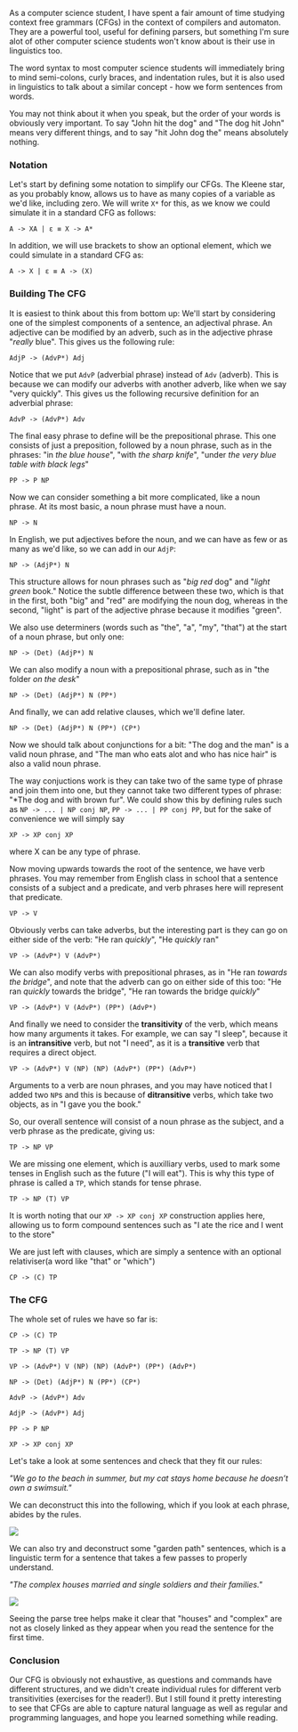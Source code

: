 As a computer science student, I have spent a fair amount of time studying context free grammars (CFGs) in the context of compilers and automaton. They are a powerful tool, useful for defining parsers, but something I'm sure alot of other computer science students won't know about is their use in linguistics too.

The word syntax to most computer science students will immediately bring to mind semi-colons, curly braces, and indentation rules, but it is also used in linguistics to talk about a similar concept - how we form sentences from words.

You may not think about it when you speak, but the order of your words is obviously very important. To say "John hit the dog" and "The dog hit John" means very different things, and to say "hit John dog the" means absolutely nothing.

### Notation

Let's start by defining some notation to simplify our CFGs. The Kleene star, as you probably know, allows us to have as many copies of a variable as we'd like, including zero. We will write `X*` for this, as we know we could simulate it in a standard CFG as follows:

`A -> XA | ε ≡ X -> A*`

In addition, we will use brackets to show an optional element, which we could simulate in a standard CFG as:

`A -> X | ε ≡ A -> (X)`

### Building The CFG

It is easiest to think about this from bottom up: We'll start by considering one of the simplest components of a sentence, an adjectival phrase. An adjective can be modified by an adverb, such as in the adjective phrase "<i>really</i> blue". This gives us the following rule:

`AdjP -> (AdvP*) Adj`

Notice that we put `AdvP` (adverbial phrase) instead of `Adv` (adverb). This is because we can modify our adverbs with another adverb, like when we say "very quickly". This gives us the following recursive definition for an adverbial phrase:

`AdvP -> (AdvP*) Adv`

The final easy phrase to define will be the prepositional phrase. This one consists of just a preposition, followed by a noun phrase, such as in the phrases: "in <i>the blue house</i>", "with <i>the sharp knife</i>", "under <i>the very blue table with black legs</i>"

`PP -> P NP`

Now we can consider something a bit more complicated, like a noun phrase. At its most basic, a noun phrase must have a noun.

`NP -> N`

In English, we put adjectives before the noun, and we can have as few or as many as we'd like, so we can add in our `AdjP`:

`NP -> (AdjP*) N`

This structure allows for noun phrases such as "<i>big red</i> dog" and "<i>light green</i> book." Notice the subtle difference between these two, which is that in the first, both "big" and "red" are modifying the noun dog, whereas in the second, "light" is part of the adjective phrase because it modifies "green".

We also use determiners (words such as "the", "a", "my", "that") at the start of a noun phrase, but only one:

`NP -> (Det) (AdjP*) N`

We can also modify a noun with a prepositional phrase, such as in "the folder <i>on the desk</i>"

`NP -> (Det) (AdjP*) N (PP*)`

And finally, we can add relative clauses, which we'll define later.

`NP -> (Det) (AdjP*) N (PP*) (CP*)`

Now we should talk about conjunctions for a bit: "The dog and the man" is a valid noun phrase, and "The man who eats alot and who has nice hair" is also a valid noun phrase.

The way conjuctions work is they can take two of the same type of phrase and join them into one, but they cannot take two different types of phrase: "\*The dog and with brown fur". We could show this by defining rules such as `NP -> ... | NP conj NP`, `PP -> ... | PP conj PP`, but for the sake of convenience we will simply say

`XP -> XP conj XP`

where X can be any type of phrase.

Now moving upwards towards the root of the sentence, we have verb phrases. You may remember from English class in school that a sentence consists of a subject and a predicate, and verb phrases here will represent that predicate.

`VP -> V`

Obviously verbs can take adverbs, but the interesting part is they can go on either side of the verb: "He ran <i>quickly</i>", "He <i>quickly</i> ran"

`VP -> (AdvP*) V (AdvP*)`

We can also modify verbs with prepositional phrases, as in "He ran <i>towards the bridge</i>", and note that the adverb can go on either side of this too: "He ran <i>quickly</i> towards the bridge", "He ran towards the bridge <i>quickly</i>"

`VP -> (AdvP*) V (AdvP*) (PP*) (AdvP*)`

And finally we need to consider the <b>transitivity</b> of the verb, which means how many arguments it takes. For example, we can say "I sleep", because it is an <b>intransitive</b> verb, but not "I need", as it is a <b>transitive</b> verb that requires a direct object.

`VP -> (AdvP*) V (NP) (NP) (AdvP*) (PP*) (AdvP*)`

Arguments to a verb are noun phrases, and you may have noticed that I added two `NP`s and this is because of <b>ditransitive</b> verbs, which take two objects, as in "I gave you the book."

So, our overall sentence will consist of a noun phrase as the subject, and a verb phrase as the predicate, giving us:

`TP -> NP VP`

We are missing one element, which is auxilliary verbs, used to mark some tenses in English such as the future ("I will eat"). This is why this type of phrase is called a `TP`, which stands for tense phrase.

`TP -> NP (T) VP`

It is worth noting that our `XP -> XP conj XP` construction applies here, allowing us to form compound sentences such as "I ate the rice and I went to the store"

We are just left with clauses, which are simply a sentence with an optional relativiser(a word like "that" or "which")

`CP -> (C) TP`

### The CFG

The whole set of rules we have so far is:

`CP -> (C) TP`

`TP -> NP (T) VP`

`VP -> (AdvP*) V (NP) (NP) (AdvP*) (PP*) (AdvP*)`

`NP -> (Det) (AdjP*) N (PP*) (CP*)`

`AdvP -> (AdvP*) Adv`

`AdjP -> (AdvP*) Adj`

`PP -> P NP`

`XP -> XP conj XP`

Let's take a look at some sentences and check that they fit our rules:

<i>"We go to the beach in summer, but my cat stays home because he doesn’t own a swimsuit."</i>

We can deconstruct this into the following, which if you look at each phrase, abides by the rules.

<Image src="/1_1_tree.png"></Image>

We can also try and deconstruct some "garden path" sentences, which is a linguistic term for a sentence that takes a few passes to properly understand.

<i>"The complex houses married and single soldiers and their families."</i>

<Image src="/1_2_tree.png"></Image>

Seeing the parse tree helps make it clear that "houses" and "complex" are not as closely linked as they appear when you read the sentence for the first time.

### Conclusion

Our CFG is obviously not exhaustive, as questions and commands have different structures, and we didn't create individual rules for different verb transitivities (exercises for the reader!). But I still found it pretty interesting to see that CFGs are able to capture natural language as well as regular and programming languages, and hope you learned something while reading.
